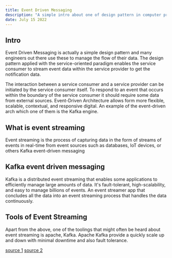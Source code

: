 ```yaml
---
title: Event Driven Messaging
description: "A simple intro about one of design pattern in computer programming"
date: July 15 2022
---
```


## Intro
Event Driven Messaging is actually a simple design pattern and many engineers out there use these to manage the flow of their data. The design pattern applied with the service-oriented paradigm enables the service consumer to stream event data within the service provider to get the notification data.

The interaction between a service consumer and a service provider can be initiated by the service consumer itself. To respond to an event that occurs within the boundary of the service consumer it should require some data from external sources. Event-Driven Architecture allows form more flexible, scalable, contextual, and responsive digital. An example of the event-driven arch which one of them is the Kafka engine.

## What is event streaming
Event streaming is the process of capturing data in the form of streams of events in real-time from event sources such as databases, IoT devices, or others
Kafka event-driven messaging

## Kafka event driven messaging
Kafka is a distributed event streaming that enables some applications to efficiently manage large amounts of data. It's fault-tolerant, high-scalability, and easy to manage billions of events. An event streamer app that concludes all the data into an event streaming process that handles the data continuously.

## Tools of Event Streaming
Apart from the above, one of the toolings that might often be heard about event streaming is apache, Kafka. Apache Kafka provide a quickly scale up and down with minimal downtime and also fault tolerance.


[source 1](https://hevodata.com/learn/kafka-event-driven-architecture/)
[source 2](https://en.wikipedia.org/wiki/Event-Driven_Messaging)


